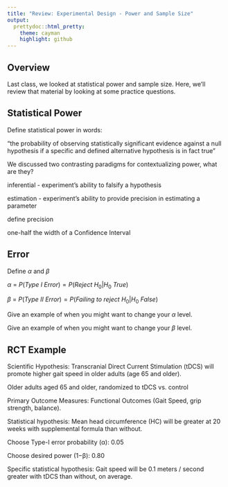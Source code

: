 ```yaml
---
title: "Review: Experimental Design - Power and Sample Size"
output:
  prettydoc::html_pretty:
    theme: cayman
    highlight: github
---
```


## Overview

Last class, we looked at statistical power and sample size.  Here, we'll review
that material by looking at some practice questions.

## Statistical Power

Define statistical power in words:

"the probability of observing statistically significant evidence against a
null hypothesis if a specific and defined alternative hypothesis is in fact
true"

We discussed two contrasting paradigms for contextualizing power, what are they?

inferential - experiment's ability to falsify a hypothesis

estimation - experiment's ability to provide precision in estimating a parameter

define precision

one-half the width of a Confidence Interval

## Error
Define $\alpha$ and $\beta$

$\alpha$ = $P(Type\: I\: Error) = P(Reject\: H_{0} | H_{0}\: True)$

$\beta$ = $P(Type\: II\: Error) = P(Failing\: to\: reject \:H_{0} | H_{0}\: False)$

Give an example of when you might want to change your $\alpha$ level.

Give an example of when you might want to change your $\beta$ level.

## RCT Example

Scientific  Hypothesis:  Transcranial Direct Current Stimulation (tDCS) will
promote higher gait speed in older adults (age 65 and older).

Older adults aged 65 and older, randomized to tDCS vs. control

Primary  Outcome  Measures:  Functional Outcomes  (Gait Speed, grip strength,
balance).

Statistical  hypothesis:   Mean  head  circumference  (HC)  will  be
greater  at  20  weeks  with  supplemental  formula  than without.

Choose Type-I error probability (α): 0.05

Choose desired power (1−β):  0.80

Specific statistical hypothesis: Gait speed will be 0.1 meters / second greater
with  tDCS  than  without, on average.